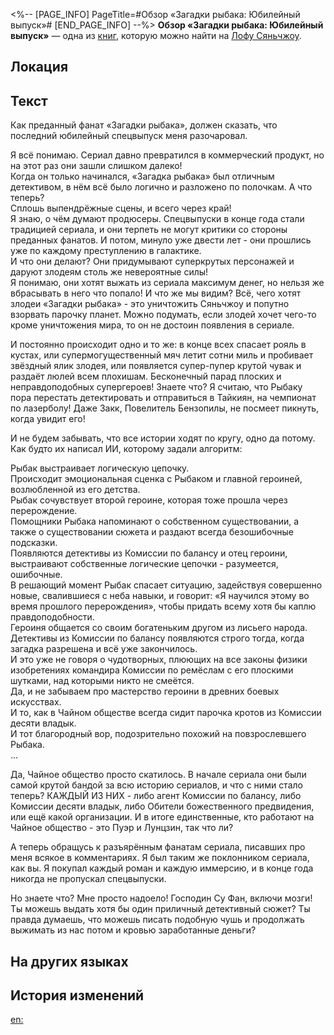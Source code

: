 <%-- [PAGE_INFO]
PageTitle=#Обзор «Загадки рыбака: Юбилейный выпуск»#
[END_PAGE_INFO] --%>
{{Дополнить}}
{{Книга Инфобокс
|id           = 277
|Название     = 
|Изображение  = Иконка Пергамент Сяньчжоу.png
|Мир          = Лофу Сяньчжоу
|Томов        = 1
|Автор        = <!--нужно добавить-->
|Описание     = Размышления о «Загадке рыбака: Юбилейный выпуск». Написано сдержанно, но от души.
|Том1         = {{tx}}
|Источник1    = {{tx|Отсутствует источник}}
|Персонажи    = 
|Фракции      = 
}}
'''Обзор «Загадки рыбака: Юбилейный выпуск»''' — одна из [[Книги|книг]], которую можно найти на [[Лофу Сяньчжоу]].

==Локация==
{{Отметка карты|<!--название карты-->|<!--id отметки-->}}

==Текст==
Как преданный фанат «Загадки рыбака», должен сказать, что последний юбилейный спецвыпуск меня разочаровал.

Я всё понимаю. Сериал давно превратился в коммерческий продукт, но на этот раз они зашли слишком далеко!<br />
Когда он только начинался, «Загадка рыбака» был отличным детективом, в нём всё было логично и разложено по полочкам. А что теперь?<br />
Сплошь выпендрёжные сцены, и всего через край!<br />
Я знаю, о чём думают продюсеры. Спецвыпуски в конце года стали традицией сериала, и они терпеть не могут критики со стороны преданных фанатов. И потом, минуло уже двести лет - они прошлись уже по каждому преступлению в галактике.<br />
И что они делают? Они придумывают суперкрутых персонажей и даруют злодеям столь же невероятные силы!<br />
Я понимаю, они хотят выжать из сериала максимум денег, но нельзя же вбрасывать в него что попало! И что же мы видим? Всё, чего хотят злодеи «Загадки рыбака» - это уничтожить Сяньчжоу и попутно взорвать парочку планет. Можно подумать, если злодей хочет чего-то кроме уничтожения мира, то он не достоин появления в сериале.


И постоянно происходит одно и то же: в конце всех спасает рояль в кустах, или супермогущественный мяч летит сотни миль и пробивает звёздный ялик злодея, или появляется супер-пупер крутой чувак и раздаёт люлей всем плохишам. Бесконечный парад плоских и неправдоподобных супергероев! Знаете что? Я считаю, что Рыбаку пора перестать детектировать и отправиться в Тайкиян, на чемпионат по лазерболу! Даже Закк, Повелитель Бензопилы, не посмеет пикнуть, когда увидит его!

И не будем забывать, что все истории ходят по кругу, одно да потому. Как будто их написал ИИ, которому задали алгоритм:

Рыбак выстраивает логическую цепочку.<br />
Происходит эмоциональная сценка с Рыбаком и главной героиней, возлюбленной из его детства.<br />
Рыбак сочувствует второй героине, которая тоже прошла через перерождение.<br />
Помощники Рыбака напоминают о собственном существовании, а также о существовании сюжета и раздают всегда безошибочные подсказки.<br />
Появляются детективы из Комиссии по балансу и отец героини, выстраивают собственные логические цепочки - разумеется, ошибочные.<br />
В решающий момент Рыбак спасает ситуацию, задействуя совершенно новые, свалившиеся с неба навыки, и говорит: «Я научился этому во время прошлого перерождения», чтобы придать всему хотя бы каплю правдоподобности.<br />
Героиня общается со своим богатеньким другом из лисьего народа.<br />
Детективы из Комиссии по балансу появляются строго тогда, когда загадка разрешена и всё уже закончилось.<br />
И это уже не говоря о чудотворных, плюющих на все законы физики изобретениях командира Комиссии по ремёслам с его плоскими шутками, над которыми никто не смеётся.<br />
Да, и не забываем про мастерство героини в древних боевых искусствах.<br />
И то, как в Чайном обществе всегда сидит парочка кротов из Комиссии десяти владык.<br />
И тот благородный вор, подозрительно похожий на повзрослевшего Рыбака.<br />
...

Да, Чайное общество просто скатилось. В начале сериала они были самой крутой бандой за всю историю сериалов, и что с ними стало теперь? КАЖДЫЙ ИЗ НИХ - либо агент Комиссии по балансу, либо Комиссии десяти владык, либо Обители божественного предвидения, или ещё какой организации. И в итоге единственные, кто работают на Чайное общество - это Пуэр и Лунцзин, так что ли?

А теперь обращусь к разъярённым фанатам сериала, писавших про меня всякое в комментариях. Я был таким же поклонником сериала, как вы. Я покупал каждый роман и каждую иммерсию, и в конце года никогда не пропускал спецвыпуски.

Но знаете что? Мне просто надоело! Господин Су Фан, включи мозги! Ты можешь выдать хотя бы один приличный детективный сюжет? Ты правда думаешь, что можешь писать подобную чушь и продолжать выжимать из нас потом и кровью заработанные деньги?

==На других языках==
{{На других языках
|en   = ''The Angler Mystery Anniversary Special Edition'' Review
|zhs  = 《渔公案周年特别篇》读后感
|zht  = 《漁公案週年特別篇》讀後感
|ja   = 『漁公事件簿周年特別編』の感想
|ko   = ≪어부 사건 주년 특별편≫ 독후감
|es   = Reseña de la edición especial de aniversario de «Los casos del detective Yu»
|fr   = Critique du ''Mystère du pêcheur, édition anniversaire spéciale''
|ru   = Обзор «Загадки рыбака: Юбилейный выпуск»
|th   = บทวิจารณ์ "ฉบับฉลองวันครบรอบคดีของ Angler"
|vi   = Cảm Nghĩ Về "Chương Đặc Biệt Kỷ Niệm Vụ Án Ngư Công"
|de   = Bewertung von „Das Angler-Mysterium – Jubiläumsausgabe“
|id   = Ulasan "Misteri Nelayan Edisi Khusus Peringatan"
|pt   = Resenha da Edição Especial de Aniversário de "O Mistério do Pescador"
}}

==История изменений==
{{История изменений|3.5}}

[[en:]]